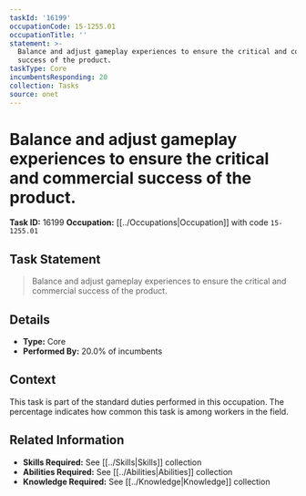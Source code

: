 ```yaml
---
taskId: '16199'
occupationCode: 15-1255.01
occupationTitle: ''
statement: >-
  Balance and adjust gameplay experiences to ensure the critical and commercial
  success of the product.
taskType: Core
incumbentsResponding: 20
collection: Tasks
source: onet
---
```

# Balance and adjust gameplay experiences to ensure the critical and commercial success of the product.

**Task ID:** 16199
**Occupation:** [[../Occupations|Occupation]] with code `15-1255.01`

## Task Statement

> Balance and adjust gameplay experiences to ensure the critical and commercial success of the product.

## Details

- **Type:** Core
- **Performed By:** 20.0% of incumbents

## Context

This task is part of the standard duties performed in this occupation. The percentage indicates how common this task is among workers in the field.

## Related Information

- **Skills Required:** See [[../Skills|Skills]] collection
- **Abilities Required:** See [[../Abilities|Abilities]] collection
- **Knowledge Required:** See [[../Knowledge|Knowledge]] collection
